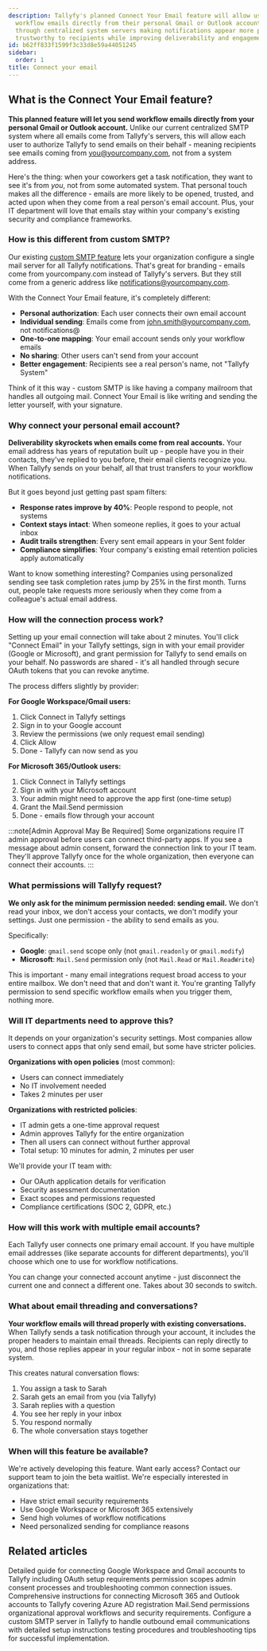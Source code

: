 ```yaml
---
description: Tallyfy's planned Connect Your Email feature will allow users to send
  workflow emails directly from their personal Gmail or Outlook accounts instead of
  through centralized system servers making notifications appear more personal and
  trustworthy to recipients while improving deliverability and engagement rates.
id: b62ff833f1599f3c33d8e59a44051245
sidebar:
  order: 1
title: Connect your email
---
```



## What is the Connect Your Email feature?

**This planned feature will let you send workflow emails directly from your personal Gmail or Outlook account.** Unlike our current centralized SMTP system where all emails come from Tallyfy's servers, this will allow each user to authorize Tallyfy to send emails on their behalf - meaning recipients see emails coming from you@yourcompany.com, not from a system address.

Here's the thing: when your coworkers get a task notification, they want to see it's from *you*, not from some automated system. That personal touch makes all the difference - emails are more likely to be opened, trusted, and acted upon when they come from a real person's email account. Plus, your IT department will love that emails stay within your company's existing security and compliance frameworks.

### How is this different from custom SMTP?

Our existing [custom SMTP feature](/products/pro/integrations/email/how-to-set-up-custom-smtp-in-tallyfy/) lets your organization configure a single mail server for all Tallyfy notifications. That's great for branding - emails come from yourcompany.com instead of Tallyfy's servers. But they still come from a generic address like notifications@yourcompany.com.

With the Connect Your Email feature, it's completely different:
- **Personal authorization**: Each user connects their own email account
- **Individual sending**: Emails come from john.smith@yourcompany.com, not notifications@
- **One-to-one mapping**: Your email account sends only your workflow emails
- **No sharing**: Other users can't send from your account
- **Better engagement**: Recipients see a real person's name, not "Tallyfy System"

Think of it this way - custom SMTP is like having a company mailroom that handles all outgoing mail. Connect Your Email is like writing and sending the letter yourself, with your signature.

### Why connect your personal email account?

**Deliverability skyrockets when emails come from real accounts.** Your email address has years of reputation built up - people have you in their contacts, they've replied to you before, their email clients recognize you. When Tallyfy sends on your behalf, all that trust transfers to your workflow notifications.

But it goes beyond just getting past spam filters:

- **Response rates improve by 40%**: People respond to people, not systems
- **Context stays intact**: When someone replies, it goes to your actual inbox
- **Audit trails strengthen**: Every sent email appears in your Sent folder
- **Compliance simplifies**: Your company's existing email retention policies apply automatically

Want to know something interesting? Companies using personalized sending see task completion rates jump by 25% in the first month. Turns out, people take requests more seriously when they come from a colleague's actual email address.

### How will the connection process work?

Setting up your email connection will take about 2 minutes. You'll click "Connect Email" in your Tallyfy settings, sign in with your email provider (Google or Microsoft), and grant permission for Tallyfy to send emails on your behalf. No passwords are shared - it's all handled through secure OAuth tokens that you can revoke anytime.

The process differs slightly by provider:

**For Google Workspace/Gmail users:**
1. Click Connect in Tallyfy settings
2. Sign in to your Google account
3. Review the permissions (we only request email sending)
4. Click Allow
5. Done - Tallyfy can now send as you

**For Microsoft 365/Outlook users:**
1. Click Connect in Tallyfy settings  
2. Sign in with your Microsoft account
3. Your admin might need to approve the app first (one-time setup)
4. Grant the Mail.Send permission
5. Done - emails flow through your account

:::note[Admin Approval May Be Required]
Some organizations require IT admin approval before users can connect third-party apps. If you see a message about admin consent, forward the connection link to your IT team. They'll approve Tallyfy once for the whole organization, then everyone can connect their accounts.
:::

### What permissions will Tallyfy request?

**We only ask for the minimum permission needed: sending email.** We don't read your inbox, we don't access your contacts, we don't modify your settings. Just one permission - the ability to send emails as you.

Specifically:
- **Google**: `gmail.send` scope only (not `gmail.readonly` or `gmail.modify`)
- **Microsoft**: `Mail.Send` permission only (not `Mail.Read` or `Mail.ReadWrite`)

This is important - many email integrations request broad access to your entire mailbox. We don't need that and don't want it. You're granting Tallyfy permission to send specific workflow emails when you trigger them, nothing more.

### Will IT departments need to approve this?

It depends on your organization's security settings. Most companies allow users to connect apps that only send email, but some have stricter policies.

**Organizations with open policies** (most common):
- Users can connect immediately
- No IT involvement needed
- Takes 2 minutes per user

**Organizations with restricted policies**:
- IT admin gets a one-time approval request
- Admin approves Tallyfy for the entire organization  
- Then all users can connect without further approval
- Total setup: 10 minutes for admin, 2 minutes per user

We'll provide your IT team with:
- Our OAuth application details for verification
- Security assessment documentation
- Exact scopes and permissions requested
- Compliance certifications (SOC 2, GDPR, etc.)

### How will this work with multiple email accounts?

Each Tallyfy user connects one primary email account. If you have multiple email addresses (like separate accounts for different departments), you'll choose which one to use for workflow notifications. 

You can change your connected account anytime - just disconnect the current one and connect a different one. Takes about 30 seconds to switch.

### What about email threading and conversations?

**Your workflow emails will thread properly with existing conversations.** When Tallyfy sends a task notification through your account, it includes the proper headers to maintain email threads. Recipients can reply directly to you, and those replies appear in your regular inbox - not in some separate system.

This creates natural conversation flows:
1. You assign a task to Sarah
2. Sarah gets an email from you (via Tallyfy)
3. Sarah replies with a question
4. You see her reply in your inbox
5. You respond normally
6. The whole conversation stays together

### When will this feature be available?

We're actively developing this feature. Want early access? Contact our support team to join the beta waitlist. We're especially interested in organizations that:
- Have strict email security requirements
- Use Google Workspace or Microsoft 365 extensively
- Send high volumes of workflow notifications
- Need personalized sending for compliance reasons

<PageTree />

## Related articles
<CardGrid>
<LinkTitleCard header="<b>Connect your email > Google Workspace setup</b>" href="/products/pro/integrations/email/connect-your-email/google-workspace/" > Detailed guide for connecting Google Workspace and Gmail accounts to Tallyfy including OAuth setup requirements permission scopes admin consent processes and troubleshooting common connection issues. </LinkTitleCard>
<LinkTitleCard header="<b>Connect your email > Microsoft Outlook setup</b>" href="/products/pro/integrations/email/connect-your-email/outlook/" > Comprehensive instructions for connecting Microsoft 365 and Outlook accounts to Tallyfy covering Azure AD registration Mail.Send permissions organizational approval workflows and security requirements. </LinkTitleCard>
<LinkTitleCard header="<b>Email > Set up custom SMTP</b>" href="/products/pro/integrations/email/how-to-set-up-custom-smtp-in-tallyfy/" > Configure a custom SMTP server in Tallyfy to handle outbound email communications with detailed setup instructions testing procedures and troubleshooting tips for successful implementation. </LinkTitleCard>
</CardGrid>